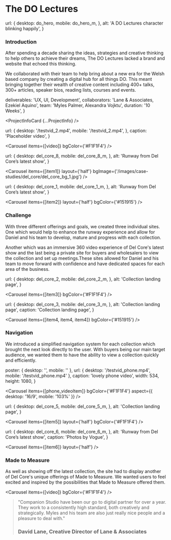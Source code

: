 

<NextSeo title="The DO Lectures" description="A short description goes here." />

<Heading>

# The DO Lectures

</Heading>


  url: {
    desktop: do_hero,
    mobile: do_hero_m,
  },
  alt: 'A DO Lectures character blinking happily',
}

<Carousel items={[hero]} hero />

<TextSection>

### Introduction

After spending a decade sharing the ideas, strategies and creative thinking to help others to achieve their dreams, The DO Lectures lacked a brand and website that echoed this thinking.

We collaborated with their team to help bring about a new era for the Welsh based company by creating a digital hub for all things DO. This meant bringing together their wealth of creative content including 400+ talks, 300+ articles, speaker bios, reading lists, courses and events.

</TextSection>

  deliverables: 'UX, UI, Development',
  collaborators: 'Lane & Associates, Ezekiel Aquino',
  team: 'Myles Palmer, Alexandra Vojktu',
  duration: '10 Weeks',
}

<ProjectInfoCard {...ProjectInfo} />

  url: {
    desktop: '/testvid_2.mp4',
    mobile: '/testvid_2.mp4',
  },
  caption: 'Placeholder video',
}

<Carousel items={[video]} bgColor={'#F1F1F4'} />


  url: {
    desktop: del_core_8,
    mobile: del_core_8_m,
  },
  alt: 'Runway from Del Core’s latest show',
}

<Carousel
  items={[item1]}
  layout={'half'}
  bgImage={'/images/case-studies/del_core/del_core_bg_1.jpg'}
/>


  url: {
    desktop: del_core_1,
    mobile: del_core_1_m,
  },
  alt: 'Runway from Del Core’s latest show',
}

<Carousel items={[item2]} layout={'half'} bgColor={'#151915'} />

<TextSection>

### Challenge

With three different offerings and goals, we created three individual sites. One which would help to enhance the runway experience and allow for Daniel and his team to develop, mature and progress with each collection.

Another which was an immersive 360 video experience of Del Core's latest show and the last being a private site for buyers and wholesalers to view the collection and set up meetings.These sites allowed for Daniel and his team to move forward with confidence and have dedicated spaces for each area of the business.

</TextSection>


  url: {
    desktop: del_core_2,
    mobile: del_core_2_m,
  },
  alt: 'Collection landing page',
}

<Carousel items={[item3]} bgColor={'#F1F1F4'} />


  url: {
    desktop: del_core_3,
    mobile: del_core_3_m,
  },
  alt: 'Collection landing page',
  caption: 'Collection landing page',
}

<Carousel items={[item4, item4, item4]} bgColor={'#151915'} />

<TextSection>

### Navigation

We introduced a simplified navigation system for each collection which brought the next look directly to the user. With buyers being our main target audience, we wanted them to have the ability to view a collection quickly and efficiently.

</TextSection>

  poster: { desktop: '', mobile: '' },
  url: { desktop: '/testvid_phone.mp4', mobile: '/testvid_phone.mp4' },
  caption: 'lovely phone video',
  width: 534,
  height: 1080,
}

<Carousel
  items={[phone_videoItem]}
  bgColor={'#F1F1F4'}
  aspect={{ desktop: '16/9', mobile: '103%' }}
/>


  url: {
    desktop: del_core_5,
    mobile: del_core_5_m,
  },
  alt: 'Collection landing page',
}

<Carousel items={[item5]} layout={'half'} bgColor={'#F1F1F4'} />


  url: {
    desktop: del_core_6,
    mobile: del_core_6_m,
  },
  alt: 'Runway from Del Core’s latest show',
  caption: 'Photos by Vogue',
}

<Carousel items={[item6]} layout={'half'} />

<TextSection>

### Made to Measure

As well as showing off the latest collection, the site had to display another of Del Core's unique offerings of Made to Measure. We wanted users to feel excited and inspired by the possibilities that Made to Measure offered them.

</TextSection>

<Carousel items={[video]} bgColor={'#F1F1F4'} />

> "Companion Studio have been our go to digital partner for over a year. They
> work to a consistently high standard, both creatively and strategically. Myles
> and his team are also just really nice people and a pleasure to deal with."
>
> ### David Lane, Creative Director of Lane & Associates
